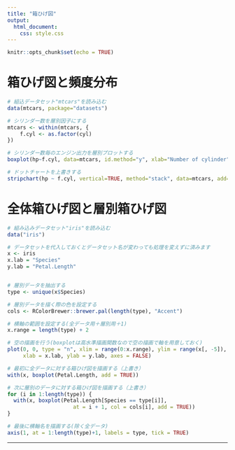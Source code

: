```yaml
---
title: "箱ひげ図"
output:
  html_document:
    css: style.css
---
```


```r
knitr::opts_chunk$set(echo = TRUE)
```

# 箱ひげ図と頻度分布

```r
# 組込データセット"mtcars"を読み込む
data(mtcars, package="datasets")

# シリンダー数を層別因子にする
mtcars <- within(mtcars, {
    f.cyl <- as.factor(cyl)
})

# シリンダー数毎のエンジン出力を層別プロットする
boxplot(hp~f.cyl, data=mtcars, id.method="y", xlab="Number of cylinder", ylab="hp")

# ドットチャートを上書きする
stripchart(hp ~ f.cyl, vertical=TRUE, method="stack", data=mtcars, add=TRUE, col="red")
```


# 全体箱ひげ図と層別箱ひげ図

```r
# 組み込みデータセット"iris"を読み込む
data("iris")

# データセットを代入しておくとデータセット名が変わっても処理を変えずに済みます
x <- iris
x.lab = "Species"
y.lab = "Petal.Length"


# 層別データを抽出する
type <- unique(x$Species)

# 層別データを描く際の色を設定する
cols <- RColorBrewer::brewer.pal(length(type), "Accent")

# 横軸の範囲を設定する(全データ用＋層別用＋1)
x.range = length(type) + 2

# 空の描画を行う(boxplotは高水準描画関数なので空の描画で軸を用意しておく)
plot(0, 0, type = "n", xlim = range(0:x.range), ylim = range(x[, -5]),
     xlab = x.lab, ylab = y.lab, axes = FALSE)

# 最初に全データに対する箱ひげ図を描画する（上書き）
with(x, boxplot(Petal.Length, add = TRUE))

# 次に層別のデータに対する箱ひげ図を描画する（上書き）
for (i in 1:length(type)) {
  with(x, boxplot(Petal.Length[Species == type[i]],
                     at = i + 1, col = cols[i], add = TRUE))
}

# 最後に横軸名を描画する(除く全データ)
axis(1, at = 1:length(type)+1, labels = type, tick = TRUE)
```

---
